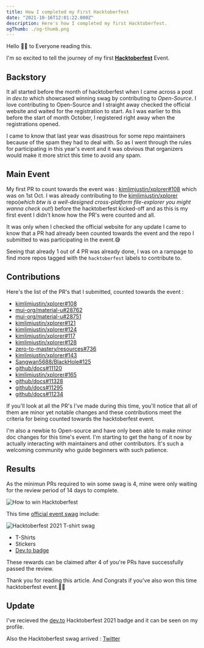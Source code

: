 ```yaml
---
title: How I completed my First Hacktoberfest
date: "2021-10-16T12:01:22.000Z"
description: Here's how I completed my first Hacktoberfest.
ogThumb: ./og-thumb.png
---
```


Hello 👋🏽 to Everyone reading this.

I'm so excited to tell the journey of my first [**Hacktoberfest**](https://hacktoberfest.digitalocean.com) Event.

## Backstory

It all started before the month of hacktoberfest when I came across a post in _dev.to_ which showcased winning swag by contributing to _Open-Source_. I love contributing to Open-Source and I straight away checked the official website and waited for the registration to start. As I was earlier to this before the start of month October, I registered right away when the registrations opened.

I came to know that last year was disastrous for some repo maintainers because of the spam they had to deal with. So as I went through the rules for participating in this year's event and it was obvious that organizers would make it more strict this time to avoid any spam.

## Main Event

My first PR to count towards the event was : [kimlimjustin/xplorer#108](https://github.com/kimlimjustin/xplorer/pull/108) which was on 1st Oct.
I was already contributing to the [kimlimjustin/xplorer](https://github.com/kimlimjustin/xplorer) repo(_which btw is a well-designed cross-platform file-explorer you might wanna check out!_) before the hacktoberfest kicked-off and as this is my first event I didn't know how the PR's were counted and all.

It was only when I checked the official website for any update I came to know that a PR had already been counted towards the event and the repo I submitted to was participating in the event.😅

Seeing that already 1 out of 4 PR was already done, I was on a rampage to find more repos tagged with the `hacktoberfest` labels to contribute to.

## Contributions

Here's the list of the PR's that I submitted, counted towards the event :

- [kimlimjustin/xplorer#108](https://github.com/kimlimjustin/xplorer/pull/108)
- [mui-org/material-u#28762](https://github.com/mui-org/material-ui/pull/28762)
- [mui-org/material-u#28751](https://github.com/mui-org/material-ui/pull/28751)
- [kimlimjustin/xplorer#121](https://github.com/kimlimjustin/xplorer/pull/121)
- [kimlimjustin/xplorer#124](https://github.com/kimlimjustin/xplorer/pull/124)
- [kimlimjustin/xplorer#117](https://github.com/kimlimjustin/xplorer/pull/117)
- [kimlimjustin/xplorer#128](https://github.com/kimlimjustin/xplorer/pull/128)
- [zero-to-mastery/resources#736](https://github.com/zero-to-mastery/resources/pull/736)
- [kimlimjustin/xplorer#143](https://github.com/kimlimjustin/xplorer/pull/143)
- [Sangwan5688/BlackHole#125](https://github.com/Sangwan5688/BlackHole/pull/125)
- [github/docs#11120](https://github.com/github/docs/pull/11120)
- [kimlimjustin/xplorer#165](https://github.com/kimlimjustin/xplorer/pull/165)
- [github/docs#11328](https://github.com/github/docs/pull/11328)
- [github/docs#11295](https://github.com/github/docs/pull/11295)
- [github/docs#11234](https://github.com/github/docs/pull/11234)

If you'll look at all the PR's I've made during this time, you'll notice that all of them are minor yet notable changes and these contributions meet the criteria for being counted towards the hacktoberfest event.

I'm also a newbie to Open-source and have only been able to make minor doc changes for this time's event. I'm starting to get the hang of it now by actually interacting with maintainers and other contributors. It's such a welcoming community who guide beginners with such patience.

## Results

As the minimun PRs required to win some swag is 4, mine were only waiting for the review period of 14 days to complete.

![How to win Hacktoberfest](./hacktoberfest-profile.png)

This time [official event swag](https://hacktoberfestswaglist.com/#swag-list-2021) include:

![Hacktoberfest 2021 T-shirt swag](./hacktoberfest-t-shirt.png)

- T-Shirts
- Stickers
- [Dev.to badge](https://shop.dev.to/products/dev-hacktoberfest-badge)

These rewards can be claimed after 4 of you're PRs have successfully passed the review.

Thank you for reading this article.
And Congrats if you've also won this time hacktoberfest event.🎉🎉

## Update

I've recieved the [dev.to](https://dev.to/anilseervi) Hacktoberfest 2021 badge and it can be seen on my profile.

Also the Hacktoberfest swag arrived : [Twitter](https://twitter.com/linASeervi/status/1495396409264472064)
